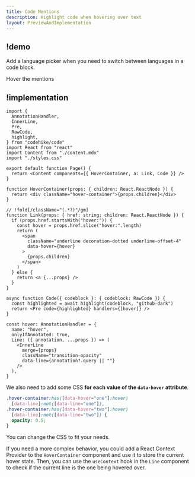 ```yaml
---
title: Code Mentions
description: Highlight code when hovering over text
layout: PreviewAndImplementation
---
```


## !demo

Add a language picker when you need to switch between languages in a code block.

<Demo name="hover" content="content.mdx">
  Hover the mentions
</Demo>

## !implementation

```tsx code.tsx -c
import {
  AnnotationHandler,
  InnerLine,
  Pre,
  RawCode,
  highlight,
} from "codehike/code"
import React from "react"
import Content from "./content.mdx"
import "./styles.css"

export default function Page() {
  return <Content components={{ HoverContainer, a: Link, Code }} />
}

function HoverContainer(props: { children: React.ReactNode }) {
  return <div className="hover-container">{props.children}</div>
}

// !fold[/className="(.*?)"/gm]
function Link(props: { href: string; children: React.ReactNode }) {
  if (props.href.startsWith("hover:")) {
    const hover = props.href.slice("hover:".length)
    return (
      <span
        className="underline decoration-dotted underline-offset-4"
        data-hover={hover}
      >
        {props.children}
      </span>
    )
  } else {
    return <a {...props} />
  }
}

async function Code({ codeblock }: { codeblock: RawCode }) {
  const highlighted = await highlight(codeblock, "github-dark")
  return <Pre code={highlighted} handlers={[hover]} />
}

const hover: AnnotationHandler = {
  name: "hover",
  onlyIfAnnotated: true,
  Line: ({ annotation, ...props }) => (
    <InnerLine
      merge={props}
      className="transition-opacity"
      data-line={annotation?.query || ""}
    />
  ),
}
```

We also need to add some CSS **for each value of the `data-hover` attribute**.

```css styles.css
.hover-container:has([data-hover="one"]:hover)
  [data-line]:not([data-line="one"]),
.hover-container:has([data-hover="two"]:hover)
  [data-line]:not([data-line="two"]) {
  opacity: 0.5;
}
```

You can change the CSS to fit your needs.

If you need a more complex behavior, you could add a React Context Provider to the `HoverContainer` component and use it to store the current hover state. Then, you can use the `useContext` hook in the `Line` component to check if the current line is the one being hovered over.
